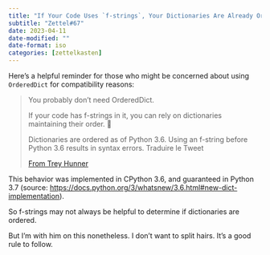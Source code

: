 ```yaml
---
title: "If Your Code Uses `f-strings`, Your Dictionaries Are Already Ordered"
subtitle: "Zettel#67"
date: 2023-04-11
date-modified: ""
date-format: iso
categories: [zettelkasten]
---
```

Here's a helpful reminder for those who might be concerned about using `OrderedDict` for compatibility reasons:

> You probably don't need OrderedDict.
>
> If your code has f-strings in it, you can rely on dictionaries maintaining their order. 📑
>
> Dictionaries are ordered as of Python 3.6. Using an f-string before Python 3.6 results in syntax errors.
> Traduire le Tweet
>
> [From Trey Hunner](https://twitter.com/treyhunner/status/1645593757847367680)

This behavior was implemented in CPython 3.6, and guaranteed in Python 3.7 (source: <https://docs.python.org/3/whatsnew/3.6.html#new-dict-implementation>).

So f-strings may not always be helpful to determine if dictionaries are ordered.

But I'm with him on this nonetheless. I don't want to split hairs. It's a good rule to follow.
